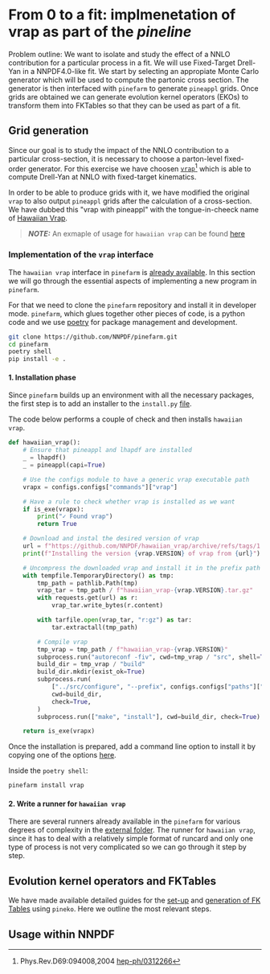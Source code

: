 # From 0 to a fit: implmenetation of vrap as part of the _pineline_

Problem outline:
We want to isolate and study the effect of a NNLO contribution for a particular process in a fit.
We will use Fixed-Target Drell-Yan in a NNPDF4.0-like fit.
We start by selecting an appropiate Monte Carlo generator which will be used to compute the partonic cross section.
The generator is then interfaced with `pinefarm` to generate `pineappl` grids.
Once grids are obtained we can generate evolution kernel operators (EKOs) to transform them into FKTables
so that they can be used as part of a fit.

## Grid generation
Since our goal is to study the impact of the NNLO contribution to a particular cross-section,
it is necessary to choose a parton-level fixed-order generator.
For this exercise we have choosen [`vrap`](https://www.slac.stanford.edu/~lance/Vrap/)[^1]
which is able to compute Drell-Yan at NNLO with fixed-target kinematics.

In order to be able to produce grids with it, we have modified the original `vrap`
to also output `pineappl` grids after the calculation of a cross-section.
We have dubbed this "vrap with pineappl" with the tongue-in-cheeck name of [Hawaiian Vrap](https://github.com/NNPDF/hawaiian_vrap).

> **_NOTE:_** An exmaple of usage for `hawaiian vrap` can be found [here](https://github.com/NNPDF/hawaiian_vrap/tree/main/NNPDFCards)

### Implementation of the `vrap` interface
The `hawaiian vrap` interface in `pinefarm` is [already available](https://github.com/NNPDF/pinefarm/blob/main/src/pinefarm/external/vrap.py).
In this section we will go through the essential aspects of implementing a new program in `pinefarm`.

For that we need to clone the `pinefarm` repository and install it in developer mode.
`pinefarm`, which glues together other pieces of code, is a python code and we use [poetry](https://python-poetry.org) for package management and development.

```bash
git clone https://github.com/NNPDF/pinefarm.git
cd pinefarm
poetry shell
pip install -e .
```

#### 1. Installation phase
Since `pinefarm` builds up an environment with all the necessary packages, the first step is to add an installer to the `install.py` [file](https://github.com/NNPDF/pinefarm/blob/b6993605ef3ab6b5fa711f384d8fdcbf2108c8a7/src/pinefarm/install.py#L85).

The code below performs a couple of check and then installs `hawaiian vrap`.

```python
def hawaiian_vrap():
    # Ensure that pineappl and lhapdf are installed
    _ = lhapdf()
    _ = pineappl(capi=True)

    # Use the configs module to have a generic vrap executable path
    vrapx = configs.configs["commands"]["vrap"]

    # Have a rule to check whether vrap is installed as we want
    if is_exe(vrapx):
        print("✓ Found vrap")
        return True

    # Download and instal the desired version of vrap
    url = f"https://github.com/NNPDF/hawaiian_vrap/archive/refs/tags/1.4.tar.gz"
    print(f"Installing the version {vrap.VERSION} of vrap from {url}")

    # Uncompress the downloaded vrap and install it in the prefix path set by config
    with tempfile.TemporaryDirectory() as tmp:
        tmp_path = pathlib.Path(tmp)
        vrap_tar = tmp_path / f"hawaiian_vrap-{vrap.VERSION}.tar.gz"
        with requests.get(url) as r:
            vrap_tar.write_bytes(r.content)

        with tarfile.open(vrap_tar, "r:gz") as tar:
            tar.extractall(tmp_path)

        # Compile vrap
        tmp_vrap = tmp_path / f"hawaiian_vrap-{vrap.VERSION}"
        subprocess.run("autoreconf -fiv", cwd=tmp_vrap / "src", shell=True, check=True)
        build_dir = tmp_vrap / "build"
        build_dir.mkdir(exist_ok=True)
        subprocess.run(
            ["../src/configure", "--prefix", configs.configs["paths"]["prefix"]],
            cwd=build_dir,
            check=True,
        )
        subprocess.run(["make", "install"], cwd=build_dir, check=True)

    return is_exe(vrapx)
```

Once the installation is prepared, add a command line option to install it by copying one of the options [here](https://github.com/NNPDF/pinefarm/blob/b6993605ef3ab6b5fa711f384d8fdcbf2108c8a7/src/pinefarm/cli/install.py#L29).

Inside the `poetry shell`:
```bash
pinefarm install vrap
```

#### 2. Write a runner for `hawaiian vrap`
There are several runners already available in the `pinefarm` for various degrees of complexity in the [external folder](https://github.com/NNPDF/pinefarm/tree/main/src/pinefarm/external).
The runner for `hawaiian vrap`, since it has to deal with a relatively simple format of runcard and only one type of process is not very complicated so we can go through it step by step.


## Evolution kernel operators and FKTables
We have made available detailed guides for the [set-up](../tutorials/setup) and [generation of FK Tables](../tutorials/fktable) using `pineko`.
Here we outline the most relevant steps.

## Usage within NNPDF




[^1]:
    Phys.Rev.D69:094008,2004 [hep-ph/0312266](https://arxiv.org/abs/hep-ph/0312266)
